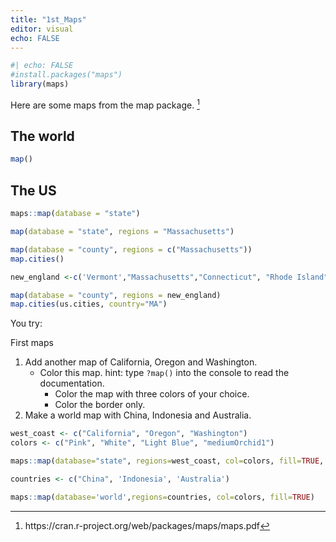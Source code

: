 ```yaml
---
title: "1st_Maps"
editor: visual
echo: FALSE
---
```


```r
#| echo: FALSE
#install.packages("maps")
library(maps)
```

Here are some maps from the map package. [^1]

[^1]: https://cran.r-project.org/web/packages/maps/maps.pdf

## The world

```r
map()
```

## The US

```r
maps::map(database = "state")
```

```r
map(database = "state", regions = "Massachusetts")
```

```r
map(database = "county", regions = c("Massachusetts"))
map.cities()
```

```r
new_england <-c('Vermont',"Massachusetts","Connecticut", "Rhode Island", "New Hampshire", "Maine")

map(database = "county", regions = new_england)
map.cities(us.cities, country="MA")
```

You try:

First maps

1.  Add another map of California, Oregon and Washington.
    -   Color this map. hint: type `?map()` into the console to read the documentation.
        -   Color the map with three colors of your choice.
        -   Color the border only.
2.  Make a world map with China, Indonesia and Australia.

```r
west_coast <- c("California", "Oregon", "Washington")
colors <- c("Pink", "White", "Light Blue", "mediumOrchid1")

maps::map(database="state", regions=west_coast, col=colors, fill=TRUE, border="Dark Blue", bg="Grey")
```

```r
countries <- c("China", 'Indonesia', 'Australia')

maps::map(database='world',regions=countries, col=colors, fill=TRUE)
```



